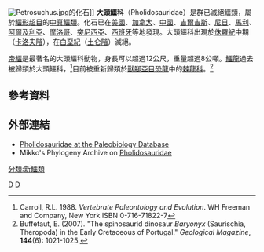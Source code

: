 {{Automatic taxobox
| taxon = Pholidosauridae
| authority = [[Karl_Alfred_von_Zittel|Zittel]] and Eastman, 1902
| fossil_range = {{Fossil range|167.7|89.3}}
| image = Sarcosuchus BW.jpg
| image_caption = [[肌鱷|肌鱷]]
| subdivision_ranks=[[屬|屬]]
| subdivision=
*''Chalawan''
*[[麥利達鱷|麥利達鱷]] ''Meridiosaurus''
*[[大洋鱷|大洋鱷]] ''Oceanosuchus''
*[[大頭鱷|大頭鱷]] ''Pholidosaurus ''
*[[帝鱷|帝鱷]] ''Sarcosuchus''
*[[特里鱷|特里鱷]] ''Terminonaris''
*[[盎格魯鱷|盎格魯鱷]] ''Anglosuchus''
*''Crocodilaemus''
}}
[[Image:Petrosuchus.jpg|thumb]]的化石]]
'''大頭鱷科'''（Pholidosauridae）是群已滅絕鱷類，屬於[[鱷形超目|鱷形超目]]的[[中真鱷類|中真鱷類]]。化石已在[[美國|美國]]、[[加拿大|加拿大]]、[[中國|中國]]、[[吉爾吉斯|吉爾吉斯]]、[[尼日|尼日]]、[[馬利|馬利]]、[[阿爾及利亞|阿爾及利亞]]、[[摩洛哥|摩洛哥]]、[[突尼西亞|突尼西亞]]、[[西班牙|西班牙]]等地發現。大頭鱷科出現於[[侏羅紀|侏羅紀]]中期（[[卡洛夫階|卡洛夫階]]），在[[白堊紀|白堊紀]]（[[土仑階|土仑階]]）滅絕。

[[帝鱷|帝鱷]]是最著名的大頭鱷科動物，身長可以超過12公尺，重量超過8公噸。[[鱷龍_(恐龍)|鱷龍]]過去被歸類於大頭鱷科，<ref>Carroll, R.L. 1988. ''Vertebrate Paleontology and Evolution''. WH Freeman and Company, New York ISBN 0-716-71822-7</ref>目前被重新歸類於[[獸腳亞目|獸腳亞目]][[恐龍|恐龍]]中的[[棘龍科|棘龍科]]。<ref>Buffetaut, E. (2007). "The spinosaurid dinosaur ''Baryonyx'' (Saurischia, Theropoda) in the Early Cretaceous of Portugal." ''Geological Magazine'', '''144'''(6): 1021-1025.</ref>

==參考資料==
{{reflist}}

==外部連結==
* [http://paleodb.org/cgi-bin/bridge.pl?action=checkTaxonInfo&taxon_no=38345&is_real_user=1 Pholidosauridae at the Paleobiology Database] {{Wayback|url=http://paleodb.org/cgi-bin/bridge.pl?action=checkTaxonInfo&taxon_no=38345&is_real_user=1 |date=20121012125750 }}
* Mikko's Phylogeny Archive on [http://www.helsinki.fi/~mhaaramo/metazoa/deuterostoma/chordata/archosauria/crocodylia/pholidosauridae.html Pholidosauridae]{{Wayback|url=http://www.helsinki.fi/~mhaaramo/metazoa/deuterostoma/chordata/archosauria/crocodylia/pholidosauridae.html |date=20121006003106 }}
{{新鱷類|N.}}
{{Taxonbar|from=Q137740}}

[[Category:鱷形超目|D]]
[[Category:1902年描述的分类群|D]]
[[分類:新鱷類|分類:新鱷類]]

{{Paleo-reptile-stub}}
{{Crocodilia-stub}}